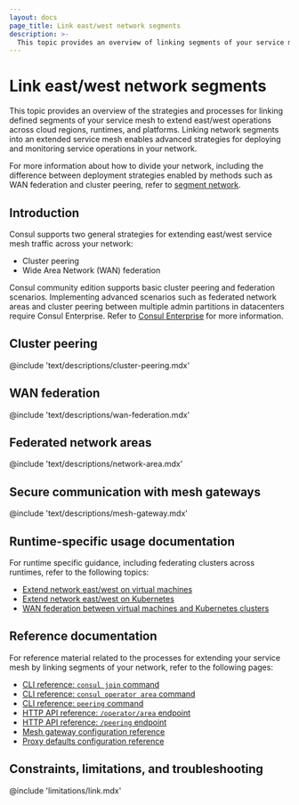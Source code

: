 ```yaml
---
layout: docs
page_title: Link east/west network segments
description: >-
  This topic provides an overview of linking segments of your service mesh in an east/west direction. You can extend your service mesh across regions, runtimes, and cloud providers with cluster peering or WAN federation.
---
```


# Link east/west network segments

This topic provides an overview of the strategies and processes for linking defined segments of your service mesh to extend east/west operations across cloud regions, runtimes, and platforms. Linking network segments into an extended service mesh enables advanced strategies for deploying and monitoring service operations in your network.

For more information about how to divide your network, including the difference between deployment strategies enabled by methods such as WAN federation and cluster peering, refer to [segment network](/consul/docs/segment).

## Introduction

Consul supports two general strategies for extending east/west service mesh traffic across your network:

- Cluster peering
- Wide Area Network (WAN) federation

Consul community edition supports basic cluster peering and federation scenarios. Implementing advanced scenarios such as federated network areas and cluster peering between multiple admin partitions in datacenters require Consul Enterprise. Refer to [Consul Enterprise](consul/docs/enterprise) for more information.

## Cluster peering

@include 'text/descriptions/cluster-peering.mdx'

## WAN federation

@include 'text/descriptions/wan-federation.mdx'

## Federated network areas

@include 'text/descriptions/network-area.mdx'

## Secure communication with mesh gateways

@include 'text/descriptions/mesh-gateway.mdx'

## Runtime-specific usage documentation

For runtime specific guidance, including federating clusters across runtimes, refer to the following topics:

- [Extend network east/west on virtual machines](/consul/docs/east-west/vm#guidance)
- [Extend network east/west on Kubernetes](/consul/docs/east-west/k8s#guidance)
- [WAN federation between virtual machines and Kubernetes clusters](/consul/docs/east-west/wan-federation/k8s-vm)

## Reference documentation

For reference material related to the processes for extending your service mesh by linking segments of your network, refer to the following pages:

- [CLI reference: `consul join` command](/consul/commands/join)
- [CLI reference: `consul operator area` command](/consul/commands/operator/area)
- [CLI reference: `peering` command](/consul/commands/peering)
- [HTTP API reference: `/operator/area` endpoint](/consul/api-docs/operator/area)
- [HTTP API reference: `/peering` endpoint](/consul/api-docs/peering)
- [Mesh gateway configuration reference](/consul/docs/reference/proxy/connect-proxy)
- [Proxy defaults configuration reference](/consul/docs/reference/config-entry/proxy-defaults)

## Constraints, limitations, and troubleshooting

@include 'limitations/link.mdx'